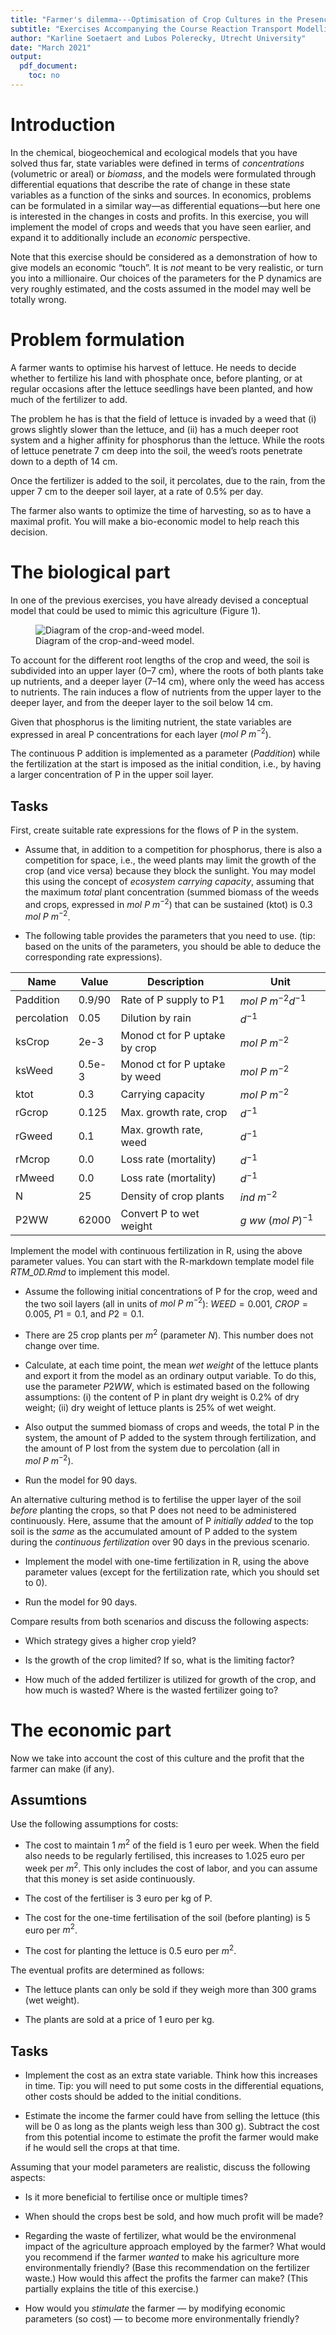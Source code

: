 ```yaml
---
title: "Farmer's dilemma---Optimisation of Crop Cultures in the Presence of Weeds"
subtitle: "Exercises Accompanying the Course Reaction Transport Modelling in the Hydrosphere"
author: "Karline Soetaert and Lubos Polerecky, Utrecht University"
date: "March 2021"
output:
  pdf_document:
    toc: no
---
```


# Introduction

In the chemical, biogeochemical and ecological models that you have solved thus far, state variables were defined in terms of *concentrations* (volumetric or areal) or *biomass*, and the models were formulated through differential equations that describe the rate of change in these state variables as a function of the sinks and sources.
In economics, problems can be formulated in a similar way---as differential equations---but here one is interested in the changes in costs and profits. In this exercise, you will implement the model of crops and weeds that you have seen earlier, and expand it to additionally include an *economic* perspective. 

Note that this exercise should be considered as a demonstration of how to give models an economic "touch". It is *not* meant to be very realistic, or turn you into a millionaire.\footnote{Although if it does, we hope that you will remember how you got there! ;-)} Our choices of the parameters for the P dynamics are very roughly estimated, and the costs assumed in the model may well be totally wrong.

# Problem formulation

A farmer wants to optimise his harvest of lettuce. 
He needs to decide whether to fertilize his land with phosphate once, before planting, or at regular occasions after the lettuce seedlings have been planted, and how much of the fertilizer to add. 

The problem he has is that the field of lettuce is invaded by a weed that (i) grows slightly slower than the lettuce, and (ii) has a much deeper root system and a higher affinity for phosphorus than the lettuce. While the roots of lettuce penetrate 7 cm deep into the soil, the weed's roots penetrate down to a depth of 14 cm.

Once the fertilizer is added to the soil, it percolates, due to the rain, from the upper 7 cm to the deeper soil layer, at a rate of 0.5% per day. 

The farmer also wants to optimize the time of harvesting, so as to have a maximal profit. You will make a bio-economic model to help reach this decision.

# The biological part

In one of the previous exercises, you have already devised a conceptual model that could be used to mimic this agriculture (Figure 1). 

![Diagram of the crop-and-weed model.](CropsAndWeed.jpg)

To account for the different root lengths of the crop and weed, the soil is subdivided into an upper layer (0--7 cm), where the roots of both plants take up nutrients, and a deeper layer (7--14 cm), where only the weed has access to nutrients. The rain induces a flow of nutrients from the upper layer to the deeper layer, and from the deeper layer to the soil below 14 cm.

Given that phosphorus is the limiting nutrient, the state variables are expressed in areal P concentrations for each layer ($mol~P~m^{-2}$).

The continuous P addition is implemented as a parameter (*Paddition*) while the fertilization at the start is imposed as the initial condition, i.e., by having a larger concentration of P in the upper soil layer. 

\newpage
## Tasks

First, create suitable rate expressions for the flows of P in the system. 

* Assume that, in addition to a competition for phosphorus, there is also a competition for space, i.e., the weed plants may limit the growth of the crop (and vice versa) because they block the sunlight. You may model this using the concept of *ecosystem carrying capacity*, assuming that the maximum *total* plant concentration (summed biomass of the weeds and crops, expressed in $mol~P~m^{-2}$) that can be sustained (ktot) is 0.3 $mol~P~m^{-2}$.

* The following table provides the parameters that you need to use. (tip: based on the units of the parameters, you should be able to deduce the corresponding rate expressions). 

| Name         | Value  | Description                    | Unit                  |
| ------------ | ------ | ------------------------------ | --------------------- |
|  Paddition   | 0.9/90 | Rate of P supply to P1         | $mol~P~m^{-2} d^{-1}$ |
|  percolation | 0.05   | Dilution by rain               | $d^{-1}$              |          
|  ksCrop      | 2e-3   | Monod ct for P uptake by crop  | $mol~P~m^{-2}$        |
|  ksWeed      | 0.5e-3 | Monod ct for P uptake by weed  | $mol~P~m^{-2}$        |
|  ktot        | 0.3    | Carrying capacity              | $mol~P~m^{-2}$        |
|  rGcrop      | 0.125  | Max. growth rate, crop         | $d^{-1}$              |          
|  rGweed      | 0.1    | Max. growth rate, weed         | $d^{-1}$              |        
|  rMcrop      | 0.0    | Loss rate (mortality)          | $d^{-1}$              |                
|  rMweed      | 0.0    | Loss rate (mortality)          | $d^{-1}$              |                
|  N           | 25     | Density of crop plants         | $ind~m^{-2}$          |                
|  P2WW        | 62000  | Convert P to wet weight        | $g~ww~(mol~P)^{-1}$   |                

Implement the model with continuous fertilization in R, using the above parameter values. You can start with the R-markdown template model file *RTM_0D.Rmd* to implement this model.\footnote{You can obtain this file from Rstudio: File $\rightarrow$ new File $\rightarrow$ Rmarkdown $\rightarrow$ from template $\rightarrow$ RTM\_0D. Save this file under a different name. Do not forget to change the heading of this file.}


* Assume the following initial concentrations of P for the crop, weed and the two soil layers (all in units of $mol~P~m^{-2}$): $WEED = 0.001$, $CROP = 0.005$, $P1 = 0.1$, and $P2 = 0.1$.

* There are 25 crop plants per $m^2$ (parameter *N*). This number does not change over time.

* Calculate, at each time point, the mean *wet weight* of the lettuce plants and export it from the model as an ordinary output variable. To do this, use the parameter $P2WW$, which is estimated based on the following assumptions: (i) the content of P in plant dry weight is 0.2% of dry weight; (ii) dry weight of lettuce plants is 25% of wet weight.

* Also output the summed biomass of crops and weeds, the total P in the system, the amount of P added to the system through fertilization, and the amount of P lost from the system due to percolation (all in $mol~P~m^{-2}$).

* Run the model for 90 days. 

An alternative culturing method is to fertilise the upper layer of the soil *before* planting the crops, so that P does not need to be administered continuously. Here, assume that the amount of P *initially added* to the top soil is the *same* as the accumulated amount of P added to the system during the *continuous fertilization* over 90 days in the previous scenario.

* Implement the model with one-time fertilization in R, using the above parameter values (except for the fertilization rate, which you should set to 0).

* Run the model for 90 days.

Compare results from both scenarios and discuss the following aspects: 

* Which strategy gives a higher crop yield?

* Is the growth of the crop limited? If so, what is the limiting factor?

* How much of the added fertilizer is utilized for growth of the crop, and how much is wasted? Where is the wasted fertilizer going to?

# The economic part

Now we take into account the cost of this culture and the profit that the farmer can make (if any).

## Assumtions

Use the following assumptions for costs:

* The cost to maintain  $1~m^2$ of the field is 1 euro per week. When the field also needs to be regularly fertilised, this increases to 1.025 euro per week per $m^2$. This only includes the cost of labor, and you can assume that this money is set aside continuously. 

* The cost of the fertiliser is 3 euro per kg of P. 

* The cost for the one-time fertilisation of the soil (before planting) is 5 euro per $m^2$.

* The cost for planting the lettuce is 0.5 euro per $m^2$.

The eventual profits are determined as follows:

* The lettuce plants can only be sold if they weigh more than 300 grams (wet weight).

* The plants are sold at a price of 1 euro per kg. 

## Tasks

* Implement the cost as an extra state variable. Think how this increases in time. Tip: you will need to put some costs in the differential equations, other costs should be added to the initial conditions.

* Estimate the income the farmer could have from selling the lettuce (this will be 0 as long as the plants weigh less than 300 g). Subtract the cost from this potential income to estimate the profit the farmer would make if he would sell the crops at that time.

Assuming that your model parameters are realistic, discuss the following aspects:

* Is it more beneficial to fertilise once or multiple times?
  
* When should the crops best be sold, and how much profit will be made?

* Regarding the waste of fertilizer, what would be the environmenal impact of the agriculture approach employed by the farmer? What would you recommend if the farmer *wanted* to make his agriculture more environmentally friendly? (Base this recommendation on the fertilizer waste.) How would this affect the profits the farmer can make? (This partially explains the title of this exercise.)

* How would you *stimulate* the farmer --- by modifying economic parameters (so cost) --- to become more environmentally friendly?
